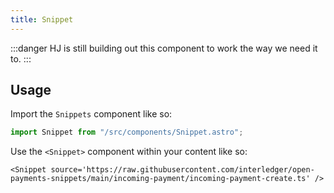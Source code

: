 ```yaml
---
title: Snippet
---
```


:::danger
HJ is still building out this component to work the way we need it to.
:::

## Usage

Import the `Snippets` component like so:

```jsx
import Snippet from "/src/components/Snippet.astro";
```

Use the `<Snippet>` component within your content like so:

```
<Snippet source='https://raw.githubusercontent.com/interledger/open-payments-snippets/main/incoming-payment/incoming-payment-create.ts' />
```
